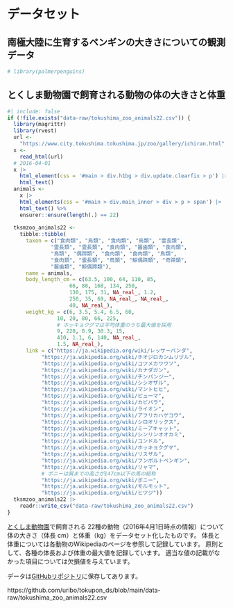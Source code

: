 # データセット

## 南極大陸に生育するペンギンの大きさについての観測データ

```r
# library(palmerpenguins)
```


## とくしま動物園で飼育される動物の体の大きさと体重

```r
#| include: false
if (!file.exists("data-raw/tokushima_zoo_animals22.csv")) {
  library(magrittr)
  library(rvest)
  url <-
    "https://www.city.tokushima.tokushima.jp/zoo/gallery/ichiran.html"
  x <-
    read_html(url)
  # 2016-04-01
  x |>
    html_element(css = '#main > div.h1bg > div.update.clearfix > p') |>
    html_text()
  animals <-
    x |>
    html_elements(css = '#main > div.main_inner > div > p > span') |>
    html_text() %>%
    ensurer::ensure(length(.) == 22)
  
  tksmzoo_animals22 <-
    tibble::tibble(
      taxon = c("食肉類", "鳥類", "食肉類", "鳥類", "霊長類",
              "霊長類", "霊長類", "食肉類", "齧歯類", "食肉類",
              "鳥類", "偶蹄類", "食肉類", "食肉類", "鳥類",
              "食肉類", "霊長類", "鳥類", "鯨偶蹄類", "奇蹄類",
              "齧歯類", "鯨偶蹄類"),
      name = animals,
      body_length_cm = c(63.5, 100, 64, 110, 85,
                    66, 80, 168, 134, 250,
                    130, 175, 31, NA_real_, 1.2,
                    250, 35, 69, NA_real_, NA_real_,
                    40, NA_real_),
      weight_kg = c(6, 3.5, 5.4, 6.5, 60,
                10, 20, 80, 66, 225,
                # ホッキョクグマは平均体重のうち最大値を採用
                9, 220, 0.9, 30.3, 15,
                410, 1.1, 6, 140, NA_real_,
                1.5, NA_real_),
      link = c("https://ja.wikipedia.org/wiki/レッサーパンダ",
           "https://ja.wikipedia.org/wiki/ホオジロカンムリヅル",
           "https://ja.wikipedia.org/wiki/コツメカワウソ",
           "https://ja.wikipedia.org/wiki/カナダガン",
           "https://ja.wikipedia.org/wiki/チンパンジー",
           "https://ja.wikipedia.org/wiki/シシオザル",
           "https://ja.wikipedia.org/wiki/マントヒヒ",
           "https://ja.wikipedia.org/wiki/ピューマ",
           "https://ja.wikipedia.org/wiki/カピバラ",
           "https://ja.wikipedia.org/wiki/ライオン",
           "https://ja.wikipedia.org/wiki/アフリカハゲコウ",
           "https://ja.wikipedia.org/wiki/シロオリックス",
           "https://ja.wikipedia.org/wiki/ミーアキャット",
           "https://ja.wikipedia.org/wiki/シンリンオオカミ",
           "https://ja.wikipedia.org/wiki/コンドル",
           "https://ja.wikipedia.org/wiki/ホッキョクグマ",
           "https://ja.wikipedia.org/wiki/リスザル",
           "https://ja.wikipedia.org/wiki/フンボルトペンギン",
           "https://ja.wikipedia.org/wiki/リャマ",
           # ポニーは肩までの高さが147cm以下の馬の総称
           "https://ja.wikipedia.org/wiki/ポニー",
           "https://ja.wikipedia.org/wiki/モルモット",
           "https://ja.wikipedia.org/wiki/ヒツジ"))
  tksmzoo_animals22 |> 
    readr::write_csv("data-raw/tokushima_zoo_animals22.csv")
}
```

[とくしま動物園](https://www.city.tokushima.tokushima.jp/zoo/index.html)で飼育される
22種の動物（2016年4月1日時点の情報）について体の大きさ（体長 cm）と体重（kg）をデータセット化したものです。
体長と体重については各動物のWikipediaのページを参照して記録しています。
原則として、各種の体長および体重の最大値を記録しています。
適当な値の記載がなかった項目については欠損値を与えています。

データは[GitHubリポジトリ](https://github.com/uribo/tokupon_ds)に保存してあります。

https://github.com/uribo/tokupon_ds/blob/main/data-raw/tokushima_zoo_animals22.csv

